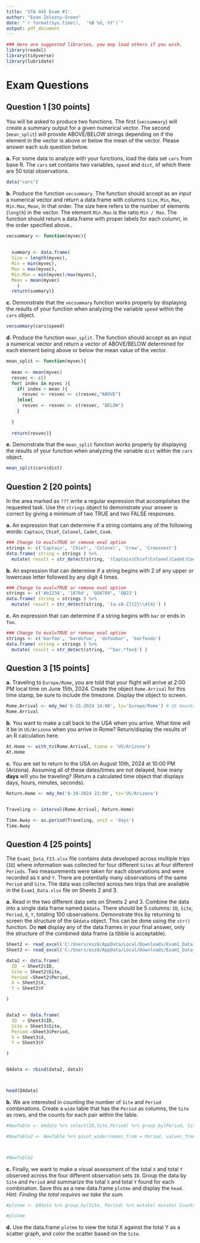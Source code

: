 ---
title: 'STA 445 Exam #1'
author: "Evan Zelezny-Green"
date: "`r format(Sys.time(),  '%B %d, %Y')`"
output: pdf_document
---

```{r, include=FALSE, echo=FALSE, eval=TRUE, message=FALSE, warning=FALSE}
### Here are suggested libraries, you may load others if you wish.
library(readxl)
library(tidyverse)
library(lubridate)
```

# Exam Questions

## Question 1 [30 points]

You will be asked to produce two functions. The first (`vecsummary`) will create a summary output for a given numerical vector.  The second (`mean_split`) will provide ABOVE/BELOW strings depending on if the element in the vector is above or below the mean of the vector.  Please answer each sub question below.

**a.** For some data to analyze with your functions, load the data set `cars` from base R. The `cars` set contains two variables, `speed` and `dist`, of which there are $50$ total observations.

```{r}
data("cars")

```

**b.** Produce the function `vecsummary`. The function should accept as an input a numerical vector and return a data.frame with columns `Size`, `Min`, `Max`, `Min.Max`, `Mean`, in that order. The size here refers to the number of elements (`length`) in the vector. The element `Min.Max` is the ratio `Min / Max`. The function should return a data.frame with proper labels for each column, in the order specified above..

```{r}

vecsummary <- function(myvec){
  
  
  summary <- data.frame(
  Size = length(myvec),
  Min = min(myvec),
  Max = max(myvec),
  Min.Max = min(myvec)/max(myvec),
  Mean = mean(myvec)
    )
  return(summary)}

```

**c.** Demonstrate that the `vecsummary` function works properly by displaying the results of your function when analyzing the variable `speed` within the `cars` object.

```{r}
vecsummary(cars$speed)
```

**d.** Produce the function `mean_split`. The function should accept as an input a numerical vector and return a vector of ABOVE/BELOW determined for each element being above or below the mean value of the vector.

```{r}
mean_split <- function(myvec){
  
  mean <- mean(myvec)
  resvec <- c()
  for( index in myvec ){
    if( index > mean ){
      resvec <- resvec <- c(resvec,"ABOVE")
    }else{
      resvec <- resvec <- c(resvec, "BELOW")
    }
  
  }
  
  return(resvec)}

```

**e.** Demonstrate that the `mean_split` function works properly by displaying the results of your function when analyzing the variable `dist` within the `cars` object.

```{r}
mean_split(cars$dist)
```



## Question 2 [20 points]

In the area marked as `???` write a regular expression that accomplishes the requested task. Use the `strings` object to demonstrate your answer is correct by giving a minimum of two TRUE and two FALSE responses.

**a.** An expression that can determine if a string contains any of the following words: `Captain`, `Chief`, `Colonel`, `Cadet`, `Cook`.

```{r, eval=TRUE}
### Change to eval=TRUE or remove eval option
strings <- c('Captain', 'Chief', 'Colonel', 'Crew', 'Crowsnest')
data.frame( string = strings ) %>%
  mutate( result = str_detect(string, '(Captain|Chief|Colonel|Cadet|Cook)') )
```

**b.** An expression that can determine if a string begins with 2 of any upper or lowercase letter followed by any digit 4 times.

```{r, eval=FALSE}
### Change to eval=TRUE or remove eval option
strings <- c('Ab1234', '1876d', 'QQ6789', 'QQ22')
data.frame( string = strings ) %>%
  mutate( result = str_detect(string, '[a-zA-Z]{2}\\d{4}') )
```

**c.** An expression that can determine if a string begins with `bar` or ends in `foo`.

```{r, eval=FALSE}
### Change to eval=TRUE or remove eval option
strings <- c('barfoo', 'bardofoo', 'dofoobar', 'barfoodo')
data.frame( string = strings ) %>%
  mutate( result = str_detect(string, '^bar.*foo$') )
```

## Question 3 [15 points]

**a.** Traveling to `Europe/Rome`, you are told that your flight will arrive at 2:00 PM local time on June 15th, 2024.  Create the object `Rome.Arrival` for this time stamp, be sure to include the timezone. Display the object to screen.

```{r}
Rome.Arrival <- mdy_hm('6-15-2024 14:00', tz='Europe/Rome') # US mountain time
Rome.Arrival
```

**b.** You want to make a call back to the USA when you arrive.  What time will it be in `US/Arizona` when you arrive in Rome?  Return/display the results of an R calculation here.

```{r}
At.Home <- with_tz(Rome.Arrival, tzone = 'US/Arizona')
At.Home
```

**c.** You are set to return to the USA on August 10th, 2024 at 10:00 PM (Arizona).  Assuming all of these dates/times are not delayed, how many __days__ will you be traveling? (Return a calculated time object that displays days, hours, minutes, seconds).

```{r}
Return.Home <- mdy_hm('8-10-2024 22:00', tz='US/Arizona')


Traveling <- interval(Rome.Arrival, Return.Home)

Time.Away <- as.period(Traveling, unit = 'days') 
Time.Away
```

## Question 4 [25 points]

The `Exam1_Data_F23.xlsx` file contains data developed across multiple trips (`ID`) where information was collected for four different `Sites` at four different `Periods`. Two measurements were taken for each observations and were recorded as `X` and `Y`. There are potentially many observations of the same `Period` and `Site`. The data was collected across two trips that are available in the `Exam1_Data.xlsx` file on Sheets 2 and 3.

**a.** Read in the two different data sets on Sheets 2 and 3. Combine the data into a single data frame named `Q4data`. There should be 5 columns: `ID`, `Site`, `Period`, `X`, `Y`, totaling 100 observations. Demonstrate this by returning to screen the structure of the `Q4data` object. This can be done using the `str()` function. Do __not__ display any of the data.frames in your final answer, only the structure of the combined data frame (a tibble is acceptable).

```{r}
Sheet2 <- read_excel('C:/Users/esz8/AppData/Local/Downloads/Exam1_Data_F23.xlsx', sheet='Sheet2')  
Sheet3 <- read_excel('C:/Users/esz8/AppData/Local/Downloads/Exam1_Data_F23.xlsx', sheet='Sheet3')

data2 <- data.frame(
  ID  = Sheet2$ID,
  Site = Sheet2$Site,
  Period =Sheet2$Period,
  X = Sheet2$X,
  Y = Sheet2$Y

)


data3 <- data.frame(
  ID  = Sheet3$ID,
  Site = Sheet3$Site,
  Period =Sheet3$Period,
  X = Sheet3$X,
  Y = Sheet3$Y

)


Q4data <- rbind(data2, data3)



head(Q4data)
```

**b.** We are interested in counting the number of `Site` and `Period` combinations.  Create a `wide` table that has the `Period` as columns, the `Site` as rows, and the counts for each pair within the table.

```{r}

#NewTable <- Q4data %>% select(ID,Site,Period) %>% group_by(Period, Site)

#NewTable2 <- NewTable %>% pivot_wider(names_from = Period, values_from = ID)



#NewTable2

```

**c.** Finally, we want to make a visual assessment of the total `X` and total `Y` observed across the four different observation sets `ID`.  Group the data by `Site` and `Period` and summarize the total `X` and total `Y` found for each combination.  Save this as a new data.frame `plotme` and display the `head`. *Hint: Finding the total requires we take the sum.*

```{r}
#plotme <- Q4data %>% group_by(Site, Period) %>% mutate( mutate( CountX = tally(Q4data$X) ))

#plotme
```

**d.** Use the data.frame `plotme` to view the total X against the total Y as a scatter graph, and color the scatter based on the `Site`. 

```{r}

```